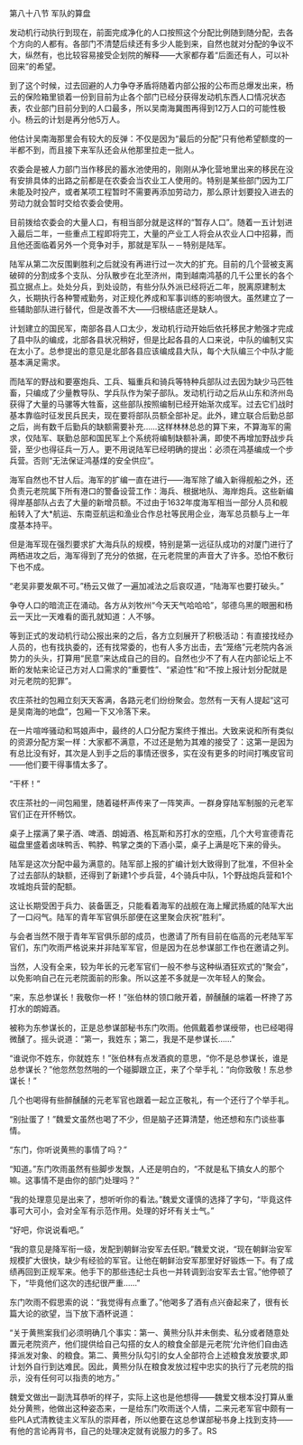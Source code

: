 

第八十八节 军队的算盘

发动机行动执行到现在，前面完成净化的人口按照这个分配比例随到随分配，去各个方向的人都有。各部门不清楚后续还有多少人能到来，自然也就对分配的争议不大，纵然有，也比较容易接受企划院的解释――大家都存着“后面还有人，可以补回来”的希望。

到了这个时候，过去回避的人力争夺矛盾将随着内部公报的公布而总爆发出来，杨云的保险箱里锁着一份到目前为止各个部门已经分获得发动机东西人口情况状态表，农业部门目前分到的人口最多，所以吴南海冀图再得到12万人口的可能性极小。杨云的计划是再分他5万人。

他估计吴南海那里会有较大的反弹：不仅是因为“最后的分配”只有他希望额度的一半都不到，而且接下来军队还会从他那里拉走一批人。

农委会是被人力部门当作移民的蓄水池使用的，刚刚从净化营地里出来的移民在没有安排具体的出路之前都是在农委会当农业工人使用的。特别是某些部门因为工厂未能及时投产，或者某项工程暂时不需要再添加劳动力，那么原计划要投入进去的劳动力就会暂时交给农委会使用。

目前拨给农委会的大量人口，有相当部分就是这样的“暂存人口”。随着一五计划进入最后二年，一些重点工程即将完工，大量的产业工人将会从农业人口中招募，而且他还面临着另外一个竞争对手，那就是军队－－特别是陆军。

陆军从第二次反围剿胜利之后就没有再进行过一次大的扩充。目前的几个营被支离破碎的分割成多个支队、分队散步在北至济州，南到越南鸿基的几千公里长的各个孤立据点上。处处分兵，到处设防，有些分队外派已经将近二年，脱离原建制太久，长期执行各种警戒勤务，对正规化养成和军事训练的影响很大。虽然建立了一些辅助部队进行替代，但是改善不大――归根结底还是缺人。

计划建立的国民军，南部各县人口太少，发动机行动开始后依托移民才勉强才完成了县中队的编成，北部各县状况稍好，但是比起各县的人口来说，中队的编制又实在太小了。总参提出的意见是北部各县应该编成县大队，每个大队编三个中队才能基本满足需求。

而陆军的野战和要塞炮兵、工兵、辎重兵和骑兵等特种兵部队过去因为缺少马匹牲畜，只编成了少量教导队、学兵队作为架子部队。发动机行动之后从山东和济州岛获得了大量的马骡等大牲畜，这些部队按照编制已经开始渐次成军。过去它们战时基本靠临时征发民兵民夫，现在要将部队员额全部补足。此外，建立联合后勤总部之后，尚有数千后勤兵的缺额需要补充……这样林林总总的算下来，不算海军的需求，仅陆军、联勤总部和国民军上个系统将编制缺额补满，即使不再增加野战步兵营，至少也得征兵一万人。更不用说陆军已经明确的提出：必须在鸿基编成一个步兵营。否则“无法保证鸿基煤的安全供应”。

海军自然也不甘人后。海军的扩编一直在进行――海军除了编入新得舰船之外，还负责元老院属下所有港口的警备设营工作：海兵、根据地队、海岸炮兵。这些新编得岸基部队占去了大量的新增员额。不过由于1632年度海军相当一部分人员和舰船转入了大*航运、东南亚航运和渔业合作总社等民用企业，海军总员额与上一年度基本持平。

但是海军现在强烈要求扩大海兵队的规模，特别是第一远征队成功的对厦门进行了两栖进攻之后，海军得到了充分的依据，在元老院里的声音大了许多。恐怕不敷衍下也不成。

“老吴非要发飙不可。”杨云又做了一遍加减法之后哀叹道，“陆海军也要打破头。”

争夺人口的暗流正在涌动。各方从刘牧州“今天天气哈哈哈”，邬德乌黑的眼圈和杨云一天比一天难看的面孔就知道：人不够。

等到正式的发动机行动公报出来的之后，各方立刻展开了积极活动：有直接找经办人员的，也有找执委的，还有找常委的，也有人多方出击，去“笼络”元老院内各派势力的头头，打算用“民意”来达成自己的目的。自然也少不了有人在内部论坛上不断的发帖来论证己方对人口需求的“重要性”、“紧迫性”和“不按上报计划分配就是对元老院的犯罪”。

农庄茶社的包厢立刻天天客满，各路元老们纷纷聚会。忽然有一天有人提起“这可是吴南海的地盘”，包厢一下又冷落下来。

在一片喧哗骚动和骂娘声中，最终的人口分配方案终于推出。大致来说和所有类似的资源分配方案一样：大家都不满意，不过还是勉为其难的接受了：这第一是因为有总比没有好，其次是人到手之后的事情还很多，实在没有更多的时间打嘴皮官司――他们要干得事情太多了。

“干杯！”

农庄茶社的一间包厢里，随着碰杯声传来了一阵笑声。一群身穿陆军制服的元老军官们正在开怀畅饮。

桌子上摆满了果子酒、啤酒、朗姆酒、格瓦斯和苏打水的空瓶，几个大号宣德青花磁盘里盛着卤味鸭舌、鸭脖、鸭掌之类的下酒小菜，桌子上满是吃下来的骨头。

陆军是这次分配中最为满意的。陆军部上报的扩编计划大致得到了批准，不但补全了过去部队的缺额，还得到了新建1个步兵营，4个骑兵中队，1个野战炮兵营和1个攻城炮兵营的配额。

这让长期受困于兵力、装备匮乏，只能看着海军的战舰在海上耀武扬威的陆军大出了一口闷气。陆军的青年军官俱乐部便在这里聚会庆祝“胜利”。

与会者当然不限于青年军官俱乐部的成员，也邀请了所有目前在临高的元老陆军军官们，东门吹雨严格说来并非陆军军官，但是因为在总参谋部工作也在邀请之列。

当然，人没有全来，较为年长的元老军官们一般不参与这种纵酒狂欢式的“聚会”，以免影响自己在元老院面前的形象。所以这差不多就是一次年轻人的聚会。

“来，东总参谋长！我敬你一杯！”张伯林的领口敞开着，醉醺醺的端着一杯搀了苏打水的朗姆酒。

被称为东参谋长的，正是总参谋部秘书东门吹雨。他佩戴着参谋绶带，也已经喝得微醺了。摇头说道：“第一，我姓东；第二，我是不是参谋长……”

“谁说你不姓东，你就姓东！”张伯林有点发酒疯的意思，“你不是总参谋长，谁是总参谋长？”他忽然忽然啪的一个碰脚跟立正，来了个举手礼：“向你致敬！东总参谋长！”

几个也喝得有些醉醺醺的元老军官也跟着一起立正敬礼，有一个还行了个举手礼。

“别扯蛋了！”魏爱文虽然也喝了不少，但是脑子还算清楚，他还想和东门谈些事情。

“东门，你听说黄熊的事情了吗？”

“知道。”东门吹雨虽然有些脚步发飘，人还是明白的，“不就是私下搞女人的那个嘛。这事情不是由你的部门处理吗？”

“我的处理意见是出来了，想听听你的看法。”魏爱文谨慎的选择了字句，“毕竟这件事可大可小，会对全军有示范作用。处理的好坏有关士气。”

“好吧，你说说看吧。”

“我的意见是降军衔一级，发配到朝鲜治安军去任职。”魏爱文说，“现在朝鲜治安军规模扩大很快，缺少有经验的军官。让他在朝鲜治安军那里好好锻炼一下。有了成绩再回到正规军来。他手下的那些违纪士兵也一并转调到治安军去士官。”他停顿了下，“毕竟他们这次的违纪很严重……”

东门吹雨不假思索的说：“我觉得有点重了。”他喝多了酒有点兴奋起来了，很有长篇大论的欲望，当下放下酒杯说道：

“关于黄熊案我们必须明确几个事实：第一、黄熊分队并未倒卖、私分或者随意处置元老院资产，他们提供给自己勾搭的女人的粮食全部是元老院‘允许他们自由选择派发对象、的粮食。第二、黄熊分队勾引的女人全部符合上述粮食发放要求,即计划外自行到达难民。因此，黄熊分队在粮食发放过程中忠实的执行了元老院的指示，没有任何可以指责的地方。”

魏爱文做出一副洗耳恭听的样子，实际上这也是他想得――魏爱文根本没打算从重处分黄熊，他做出这种姿态来，一是给东门吹雨送个人情，二来元老军官中颇有一些PLA式清教徒主义军队的崇拜者，所以他要在这总参谋部秘书身上找到支持――有他的言论再背书，自己的处理决定就有说服力的多了。RS

